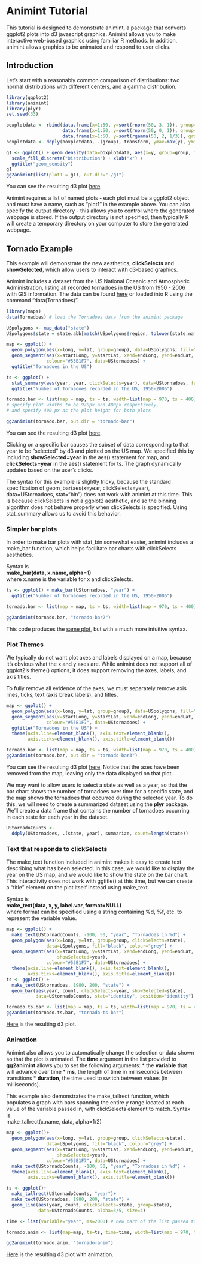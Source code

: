 Animint Tutorial
========================================================

This tutorial is designed to demonstrate animint, a package that converts ggplot2 plots into d3 javascript graphics. Animint allows you to make interactive web-based graphics using familiar R methods. In addition, animint allows graphics to be animated and respond to user clicks.


Introduction 
---------------------------------------------------------
Let's start with a reasonably common comparison of distributions: two normal distributions with different centers, and a gamma distribution. 

```r
library(ggplot2)
library(animint)
library(plyr)
set.seed(33)

boxplotdata <- rbind(data.frame(x=1:50, y=sort(rnorm(50, 3, 1)), group="N(3,1)"),
                     data.frame(x=1:50, y=sort(rnorm(50, 0, 1)), group="N(0,1)"), 
                     data.frame(x=1:50, y=sort(rgamma(50, 2, 1/3)), group="Gamma(2,1/3)"))
boxplotdata <- ddply(boxplotdata, .(group), transform, ymax=max(y), ymin=min(y), med=median(y))

g1 <- ggplot() + geom_density(data=boxplotdata, aes(x=y, group=group, fill=group), alpha=.5) +
  scale_fill_discrete("Distribution") + xlab("x") + 
  ggtitle("geom_density")
g1
gg2animint(list(plot1 = g1), out.dir="./g1")
```

You can see the resulting d3 plot [here](g1/index.html).

Animint requires a list of named plots - each plot must be a ggplot2 object and must have a name, such as "plot1" in the example above. You can also specify the output directory - this allows you to control where the generated webpage is stored. If the output directory is not specified, then typically R will create a temporary directory on your computer to store the generated webpage. 


Tornado Example
----------------------------------------------------------
This example will demonstrate the new aesthetics, **clickSelects** and **showSelected**, which allow users to interact with d3-based graphics. 

Animint includes a dataset from the US National Oceanic and Atmospheric Administration, listing all recorded tornadoes in the US from 1950 - 2006 with GIS information. The data can be found [here](http://www.spc.noaa.gov/wcm/#data) or loaded into R using the command "data(Tornadoes)". 

```r
library(maps)
data(Tornadoes) # load the Tornadoes data from the animint package

USpolygons <- map_data("state")
USpolygons$state = state.abb[match(USpolygons$region, tolower(state.name))]

map <- ggplot() + 
  geom_polygon(aes(x=long, y=lat, group=group), data=USpolygons, fill="black", colour="grey") +
  geom_segment(aes(x=startLong, y=startLat, xend=endLong, yend=endLat, showSelected=year), 
               colour="#55B1F7", data=UStornadoes) +
  ggtitle("Tornadoes in the US")

ts <- ggplot() + 
  stat_summary(aes(year, year, clickSelects=year), data=UStornadoes, fun.y=length, geom="bar") + 
  ggtitle("Number of Tornadoes recorded in the US, 1950-2006")

tornado.bar <- list(map = map, ts = ts, width=list(map = 970, ts = 400),  height=list(400)) 
# specify plot widths to be 970px and 400px respectively, 
# and specify 400 px as the plot height for both plots

gg2animint(tornado.bar, out.dir = "tornado-bar")
```
You can see the resulting d3 plot [here](tornado-bar/index.html). 

Clicking on a specific bar causes the subset of data corresponding to that year to be "selected" by d3 and plotted on the US map. We specified this by including **showSelected=year** in the aes() statement for map, and **clickSelects=year** in the aes() statement for ts. The graph dynamically updates based on the user's clicks. 

The syntax for this example is slightly tricky, because the standard specification of geom\_bar(aes(x=year, clickSelects=year), data=UStornadoes, stat="bin") does not work with animint at this time. This is because clickSelects is not a ggplot2 aesthetic, and so the binning algorithm does not behave properly when clickSelects is specified. Using stat\_summary allows us to avoid this behavior. 


### Simpler bar plots
In order to make bar plots with stat\_bin somewhat easier, animint includes a make\_bar function, which helps facilitate bar charts with clickSelects aesthetics. 

Syntax is  
**make\_bar(data, x.name, alpha=1)**  
where x.name is the variable for x and clickSelects. 

```r
ts <- ggplot() + make_bar(UStornadoes, "year") + 
  ggtitle("Number of Tornadoes recorded in the US, 1950-2006")

tornado.bar <- list(map = map, ts = ts, width=list(map = 970, ts = 400),  height=list(400)) 

gg2animint(tornado.bar, "tornado-bar2")
```
This code produces the [same plot](tornado-bar2/index.html), but with a much more intuitive syntax. 

### Plot Themes
We typically do not want plot axes and labels displayed on a map, because it's obvious what the x and y axes are. While animint does not support all of ggplot2's theme() options, it does support removing the axes, labels, and axis titles. 

To fully remove all evidence of the axes, we must separately remove axis lines, ticks, text (axis break labels), and titles. 
```r
map <- ggplot() + 
  geom_polygon(aes(x=long, y=lat, group=group), data=USpolygons, fill="black", colour="grey") +
  geom_segment(aes(x=startLong, y=startLat, xend=endLong, yend=endLat, showSelected=year), 
               colour="#55B1F7", data=UStornadoes) +
  ggtitle("Tornadoes in the US") + 
  theme(axis.line=element_blank(), axis.text=element_blank(), 
        axis.ticks=element_blank(), axis.title=element_blank())

tornado.bar <- list(map = map, ts = ts, width=list(map = 970, ts = 400),  height=list(400)) 
gg2animint(tornado.bar, out.dir = "tornado-bar3")
```
You can see the resulting d3 plot [here](tornado-bar2/index.html). Notice that the axes have been removed from the map, leaving only the data displayed on that plot. 


We may want to allow users to select a state as well as a year, so that the bar chart shows the number of tornadoes over time for a specific state, and the map shows the tornadoes that occurred during the selected year. To do this, we will need to create a summarized dataset using the **plyr** package. We'll create a data frame that contains the number of tornadoes occurring in each state for each year in the dataset. 
```r
UStornadoCounts <-
  ddply(UStornadoes, .(state, year), summarize, count=length(state))
```

### Text that responds to clickSelects
The make\_text function included in animint makes it easy to create text describing what has been selected. In this case, we would like to display the year on the US map, and we would like to show the state on the bar chart. This interactivity does not work with ggtitle() at this time, but we can create a "title" element on the plot itself instead using make\_text.  

Syntax is  
**make\_text(data, x, y, label.var, format=NULL)**  
where format can be specified using a string containing %d, %f, etc. to represent the variable value.
```r
map <- ggplot() + 
  make_text(UStornadoCounts, -100, 50, "year", "Tornadoes in %d") +
  geom_polygon(aes(x=long, y=lat, group=group, clickSelects=state),
               data=USpolygons, fill="black", colour="grey") +
  geom_segment(aes(x=startLong, y=startLat, xend=endLong, yend=endLat,
                   showSelected=year),
               colour="#55B1F7", data=UStornadoes) + 
  theme(axis.line=element_blank(), axis.text=element_blank(), 
        axis.ticks=element_blank(), axis.title=element_blank())
ts <- ggplot() + 
  make_text(UStornadoes, 1980, 200, "state") +
  geom_bar(aes(year, count, clickSelects=year, showSelected=state),
           data=UStornadoCounts, stat="identity", position="identity")

tornado.ts.bar <- list(map = map, ts = ts, width=list(map = 970, ts = 400),  height=list(400)) 
gg2animint(tornado.ts.bar, "tornado-ts-bar")
```
[Here](tornado-ts-bar/index.html) is the resulting d3 plot.

### Animation
Animint also allows you to automatically change the selection or data shown so that the plot is animated. The **time** argument in the list provided to **gg2animint** allows you to set the following arguments: 
* the **variable** that will advance over time
* **ms**, the length of time in milliseconds between transitions
* **duration**, the time used to switch between values (in milliseconds).

This example also demonstrates the make\_tallrect function, which populates a graph with bars spanning the entire y range located at each value of the variable passed in, with clickSelects element to match. Syntax is  
make\_tallrect(x.name, data, alpha=1/2)

```r
map <- ggplot()+
  geom_polygon(aes(x=long, y=lat, group=group, clickSelects=state),
               data=USpolygons, fill="black", colour="grey") +
  geom_segment(aes(x=startLong, y=startLat, xend=endLong, yend=endLat,
                   showSelected=year),
               colour="#55B1F7", data=UStornadoes) + 
  make_text(UStornadoCounts, -100, 50, "year", "Tornadoes in %d") +
  theme(axis.line=element_blank(), axis.text=element_blank(), 
        axis.ticks=element_blank(), axis.title=element_blank())

ts <- ggplot()+
  make_tallrect(UStornadoCounts, "year")+
  make_text(UStornadoes, 1980, 200, "state") +
  geom_line(aes(year, count, clickSelects=state, group=state),
            data=UStornadoCounts, alpha=3/5, size=4)

time <- list(variable="year", ms=2000) # new part of the list passed to gg2animint().

tornado.anim <- list(map=map, ts=ts, time=time, width=list(map = 970, ts = 400),  height=list(400)) # pass the time object in as another object in the main list. 

gg2animint(tornado.anim, "tornado-anim")
```

[Here](tornado-anim/index.html) is the resulting d3 plot with animation.
